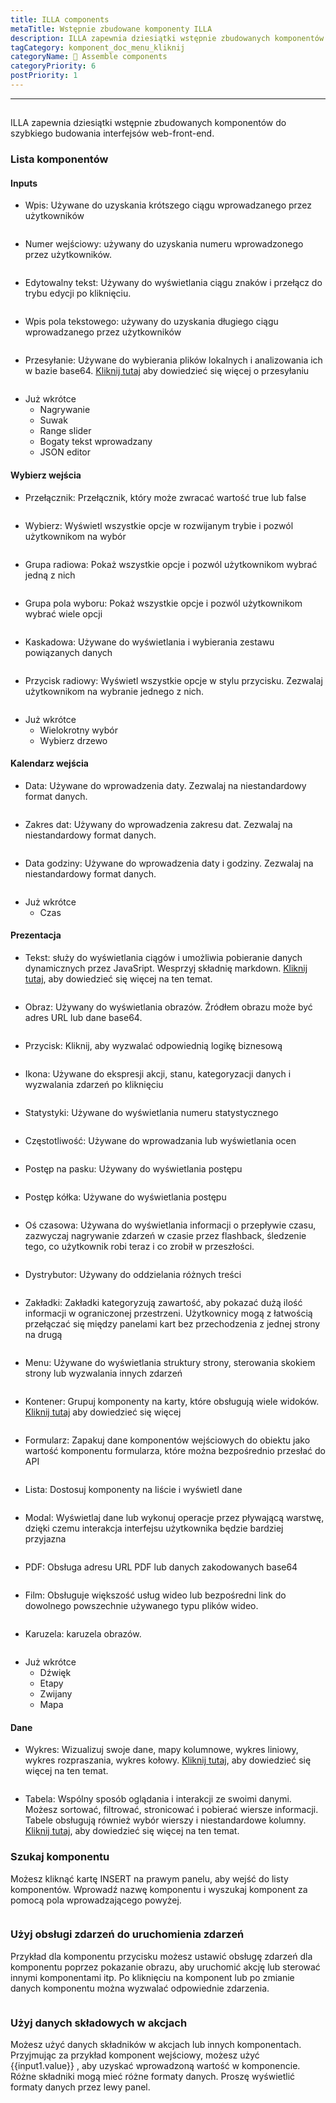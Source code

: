 ```yaml
---
title: ILLA components
metaTitle: Wstępnie zbudowane komponenty ILLA
description: ILLA zapewnia dziesiątki wstępnie zbudowanych komponentów do szybkiego budowania interfejsów web-front-end
tagCategory: komponent_doc_menu_kliknij
categoryName: 🧬 Assemble components
categoryPriority: 6
postPriority: 1
---
```


* * *

## <Heading hidden>ILLA components</Heading>

ILLA zapewnia dziesiątki wstępnie zbudowanych komponentów do szybkiego budowania interfejsów web-front-end.

### Lista komponentów

#### Inputs

-   Wpis: Używane do uzyskania krótszego ciągu wprowadzanego przez użytkowników

<img
  src='https://cdn.illacloud.com/official-website/img/docs/assemble/illa_components.png'
  alt=""
/>

-   Numer wejściowy: używany do uzyskania numeru wprowadzonego przez użytkowników.

<img
  src='https://cdn.illacloud.com/official-website/img/docs/assemble/illa_components(1).png'
  alt=""
/>

-   Edytowalny tekst: Używany do wyświetlania ciągu znaków i przełącz do trybu edycji po kliknięciu.

<img
  src='https://cdn.illacloud.com/official-website/img/docs/assemble/illa_components(2).png'
  alt=""
/>

-   Wpis pola tekstowego: używany do uzyskania długiego ciągu wprowadzanego przez użytkowników

<img
  src='https://cdn.illacloud.com/official-website/img/docs/assemble/illa_components(3).png'
  alt=""
/>

-   Przesyłanie: Używane do wybierania plików lokalnych i analizowania ich w bazie base64. [Kliknij tutaj]([https://www.illacloud.com/en-US/docs/upload](https://www.illacloud.com/en-US/docs/upload)) aby dowiedzieć się więcej o przesyłaniu

<img
  src='https://cdn.illacloud.com/official-website/img/docs/assemble/illa_components(4).png'
  alt=""
/>

-   Już wkrótce
    -   Nagrywanie
    -   Suwak
    -   Range slider
    -   Bogaty tekst wprowadzany
    -   JSON editor

#### Wybierz wejścia

-   Przełącznik: Przełącznik, który może zwracać wartość true lub false

<img
  src='https://cdn.illacloud.com/official-website/img/docs/assemble/illa_components(5).png'
  alt=""
/>

-   Wybierz: Wyświetl wszystkie opcje w rozwijanym trybie i pozwól użytkownikom na wybór

<img
  src='https://cdn.illacloud.com/official-website/img/docs/assemble/illa_components(6).png'
  alt=""
/>

-   Grupa radiowa: Pokaż wszystkie opcje i pozwól użytkownikom wybrać jedną z nich

<img
  src='https://cdn.illacloud.com/official-website/img/docs/assemble/illa_components(7).png'
  alt=""
/>

-   Grupa pola wyboru: Pokaż wszystkie opcje i pozwól użytkownikom wybrać wiele opcji

<img
  src='https://cdn.illacloud.com/official-website/img/docs/assemble/illa_components(8).png'
  alt=""
/>

-   Kaskadowa: Używane do wyświetlania i wybierania zestawu powiązanych danych

<img
  src='https://cdn.illacloud.com/official-website/img/docs/assemble/illa_components(9).png'
  alt=""
/>

-   Przycisk radiowy: Wyświetl wszystkie opcje w stylu przycisku. Zezwalaj użytkownikom na wybranie jednego z nich.

<img
  src='https://cdn.illacloud.com/official-website/img/docs/assemble/illa_components(10).png'
  alt=""
/>

-   Już wkrótce
    -   Wielokrotny wybór
    -   Wybierz drzewo

#### Kalendarz wejścia

-   Data: Używane do wprowadzenia daty. Zezwalaj na niestandardowy format danych.

<img
  src='https://cdn.illacloud.com/official-website/img/docs/assemble/illa_components(11).png'
  alt=""
/>

-   Zakres dat: Używany do wprowadzenia zakresu dat. Zezwalaj na niestandardowy format danych.

<img
  src='https://cdn.illacloud.com/official-website/img/docs/assemble/illa_components(12).png'
  alt=""
/>

-   Data godziny: Używane do wprowadzenia daty i godziny. Zezwalaj na niestandardowy format danych.

<img
  src='https://cdn.illacloud.com/official-website/img/docs/assemble/illa_components(13).png'
  alt=""
/>

-   Już wkrótce
    -   Czas

#### Prezentacja

-   Tekst: służy do wyświetlania ciągów i umożliwia pobieranie danych dynamicznych przez JavaSript. Wesprzyj składnię markdown. [Kliknij tutaj]([https://www.illacloud.com/en-US/docs/text](https://www.illacloud.com/en-US/docs/text)), aby dowiedzieć się więcej na ten temat.

<img
  src='https://cdn.illacloud.com/official-website/img/docs/assemble/illa_components(14).png'
  alt=""
/>

-   Obraz: Używany do wyświetlania obrazów. Źródłem obrazu może być adres URL lub dane base64.

<img
  src='https://cdn.illacloud.com/official-website/img/docs/assemble/illa_components(15).png'
  alt=""
/>

-   Przycisk: Kliknij, aby wyzwalać odpowiednią logikę biznesową

<img
  src='https://cdn.illacloud.com/official-website/img/docs/assemble/illa_components(16).png'
  alt=""
/>

-   Ikona: Używane do ekspresji akcji, stanu, kategoryzacji danych i wyzwalania zdarzeń po kliknięciu

<img
  src='https://cdn.illacloud.com/official-website/img/docs/assemble/illa_components(17).png'
  alt=""
/>

-   Statystyki: Używane do wyświetlania numeru statystycznego

<img
  src='https://cdn.illacloud.com/official-website/img/docs/assemble/illa_components(18).png'
  alt=""
/>

-   Częstotliwość: Używane do wprowadzania lub wyświetlania ocen

<img
  src='https://cdn.illacloud.com/official-website/img/docs/assemble/illa_components(19).png'
  alt=""
/>

-   Postęp na pasku: Używany do wyświetlania postępu

<img
  src='https://cdn.illacloud.com/official-website/img/docs/assemble/illa_components(20).png'
  alt=""
/>

-   Postęp kółka: Używane do wyświetlania postępu

<img
  src='https://cdn.illacloud.com/official-website/img/docs/assemble/illa_components(21).png'
  alt=""
/>

-   Oś czasowa: Używana do wyświetlania informacji o przepływie czasu, zazwyczaj nagrywanie zdarzeń w czasie przez flashback, śledzenie tego, co użytkownik robi teraz i co zrobił w przeszłości.

<img
  src='https://cdn.illacloud.com/official-website/img/docs/assemble/illa_components(22).png'
  alt=""
/>

-   Dystrybutor: Używany do oddzielania różnych treści

<img
  src='https://cdn.illacloud.com/official-website/img/docs/assemble/illa_components(23).png'
  alt=""
/>

-   Zakładki: Zakładki kategoryzują zawartość, aby pokazać dużą ilość informacji w ograniczonej przestrzeni. Użytkownicy mogą z łatwością przełączać się między panelami kart bez przechodzenia z jednej strony na drugą

<img
  src='https://cdn.illacloud.com/official-website/img/docs/assemble/illa_components(24).png'
  alt=""
/>

-   Menu: Używane do wyświetlania struktury strony, sterowania skokiem strony lub wyzwalania innych zdarzeń

<img
  src='https://cdn.illacloud.com/official-website/img/docs/assemble/illa_components(25).png'
  alt=""
/>

-   Kontener: Grupuj komponenty na karty, które obsługują wiele widoków. [Kliknij tutaj]([https://www.illacloud.com/en-US/docs/container](https://www.illacloud.com/en-US/docs/container)) aby dowiedzieć się więcej

<img
  src='https://cdn.illacloud.com/official-website/img/docs/assemble/illa_components(26).png'
  alt=""
/>

-   Formularz: Zapakuj dane komponentów wejściowych do obiektu jako wartość komponentu formularza, które można bezpośrednio przesłać do API

<img
  src='https://cdn.illacloud.com/official-website/img/docs/assemble/illa_components(27).png'
  alt=""
/>

-   Lista: Dostosuj komponenty na liście i wyświetl dane

<img
  src='https://cdn.illacloud.com/official-website/img/docs/assemble/illa_components(28).png'
  alt=""
/>

-   Modal: Wyświetlaj dane lub wykonuj operacje przez pływającą warstwę, dzięki czemu interakcja interfejsu użytkownika będzie bardziej przyjazna

<img
  src='https://cdn.illacloud.com/official-website/img/docs/assemble/illa_components(29).png'
  alt=""
/>

-   PDF: Obsługa adresu URL PDF lub danych zakodowanych base64

<img
  src='https://cdn.illacloud.com/official-website/img/docs/assemble/illa_components(30).png'
  alt=""
/>

-   Film: Obsługuje większość usług wideo lub bezpośredni link do dowolnego powszechnie używanego typu plików wideo.

<img
  src='https://cdn.illacloud.com/official-website/img/docs/assemble/illa_components(31).png'
  alt=""
/>

-   Karuzela: karuzela obrazów.

<img
  src='https://cdn.illacloud.com/official-website/img/docs/assemble/illa_components(32).png'
  alt=""
/>

-   Już wkrótce
    -   Dźwięk
    -   Etapy
    -   Zwijany
    -   Mapa

#### Dane

-   Wykres: Wizualizuj swoje dane, mapy kolumnowe, wykres liniowy, wykres rozpraszania, wykres kołowy. [Kliknij tutaj]([https://www.illacloud.com/en-US/docs/chart](https://www.illacloud.com/en-US/docs/chart)), aby dowiedzieć się więcej na ten temat.

<img
  src='https://cdn.illacloud.com/official-website/img/docs/assemble/illa_components(33).png'
  alt=""
/>

-   Tabela: Wspólny sposób oglądania i interakcji ze swoimi danymi. Możesz sortować, filtrować, stronicować i pobierać wiersze informacji. Tabele obsługują również wybór wierszy i niestandardowe kolumny. [Kliknij tutaj]([https://www.illacloud.com/en-US/docs/table](https://www.illacloud.com/en-US/docs/table)), aby dowiedzieć się więcej na ten temat.

### Szukaj komponentu

Możesz kliknąć kartę INSERT na prawym panelu, aby wejść do listy komponentów. Wprowadź nazwę komponentu i wyszukaj komponent za pomocą pola wprowadzającego powyżej.

<img
  src='https://cdn.illacloud.com/official-website/img/docs/assemble/illa_components(34).png'
  alt=""
/>

### Użyj obsługi zdarzeń do uruchomienia zdarzeń

Przykład dla komponentu przycisku możesz ustawić obsługę zdarzeń dla komponentu poprzez pokazanie obrazu, aby uruchomić akcję lub sterować innymi komponentami itp. Po kliknięciu na komponent lub po zmianie danych komponentu można wyzwalać odpowiednie zdarzenia.

<img
  src='https://cdn.illacloud.com/official-website/img/docs/assemble/illa_components(35).png'
  alt=""
/>

### Użyj danych składowych w akcjach

Możesz użyć danych składników w akcjach lub innych komponentach. Przyjmując za przykład komponent wejściowy, możesz użyć {{input1.value}} , aby uzyskać wprowadzoną wartość w komponencie. Różne składniki mogą mieć różne formaty danych. Proszę wyświetlić formaty danych przez lewy panel.

<img
  src='https://cdn.illacloud.com/official-website/img/docs/assemble/illa_components(36).png'
  alt=""
/>
